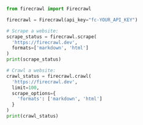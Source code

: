 ```python Python
from firecrawl import Firecrawl

firecrawl = Firecrawl(api_key="fc-YOUR_API_KEY")

# Scrape a website:
scrape_status = firecrawl.scrape(
  'https://firecrawl.dev', 
  formats=['markdown', 'html']
)
print(scrape_status)

# Crawl a website:
crawl_status = firecrawl.crawl(
  'https://firecrawl.dev', 
  limit=100, 
  scrape_options={
    'formats': ['markdown', 'html']
  }
)
print(crawl_status)
```
